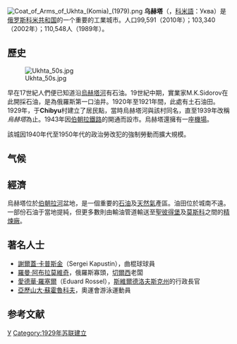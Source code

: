 {{coord|63|34|N|53|42|E|display=title}}
[[File:Coat_of_Arms_of_Ukhta_(Komia)_(1979).png|thumb]]
'''乌赫塔'''（{{lang-ru|Ухта}}，[[科米語|科米語]]：Уква）是[[俄罗斯|俄罗斯]][[科米共和国|科米共和国]]的一个重要的工業城市。人口99,591（2010年）；103,340（2002年）；110,548人（1989年）。

==歷史==
[[File:Ukhta_50s.jpg|thumb]]

早在17世紀人們便已知道沿[[烏赫塔河|烏赫塔河]]有石油。19世紀中期，實業家M.K.Sidorov在此開採石油，是為俄羅斯第一口油井。1920年至1921年間，此處有土石油田。1929年，于'''Chibyu'''村建立了居民點，當時烏赫塔河與該村同名，直至1939年改稱''烏赫塔''為止。1943年因[[伯朝拉鐵路|伯朝拉鐵路]]的開通而設市。烏赫塔還擁有一座[[烏赫塔機場|機場]]。

該城因1940年代至1950年代的政治勞改犯的強制勞動而擴大規模。

==气候==
{{Weather box
|width = auto
|location=乌赫塔 
|metric first=yes
|single line=yes
|Jan record high C=2.5
|Feb record high C=3.0
|Mar record high C=13.0
|Apr record high C=23.8
|May record high C=30.1
|Jun record high C=33.5
|Jul record high C=35.2
|Aug record high C=32.5
|Sep record high C=27.4
|Oct record high C=20.0
|Nov record high C=8.2
|Dec record high C=3.6
|year record high C=35.2
|Jan high C=-13.1
|Feb high C=-10.9
|Mar high C = -2.4
|Apr high C = 4.6
|May high C = 12.0
|Jun high C = 19.0
|Jul high C = 22.1
|Aug high C = 17.3
|Sep high C = 10.7
|Oct high C = 2.8
|Nov high C = -6.0
|Dec high C = -10.6
|year high C = 3.8
|Jan mean C = -16.5
|Feb mean C = -14.7
|Mar mean C = -6.8
|Apr mean C = -0.5
|May mean C = 6.3
|Jun mean C = 13.3
|Jul mean C = 16.5
|Aug mean C = 12.4
|Sep mean C = 6.9
|Oct mean C = 0.4
|Nov mean C = -8.9
|Dec mean C = -13.8
|year mean C = -0.5
|Jan low C = -20.0
|Feb low C = -18.1
|Mar low C = -10.9
|Apr low C = -5.0
|May low C = 1.5
|Jun low C = 8.2
|Jul low C = 11.6
|Aug low C = 8.4
|Sep low C = 4.0
|Oct low C = -1.8
|Nov low C = -11.3
|Dec low C = -17.2
|year low C = -4.2
|Jan record low C = -48.5
|Feb record low C = -43.9
|Mar record low C = -39.2
|Apr record low C = -28.4
|May record low C = -16.9
|Jun record low C = -4.2
|Jul record low C = -0.4
|Aug record low C = -3.9
|Sep record low C = -8.8
|Oct record low C = -26.4
|Nov record low C = -37.8
|Dec record low C = -49.0
|year record low C = -49.0
|precipitation colour = green
|Jan precipitation mm = 32
|Feb precipitation mm = 26
|Mar precipitation mm = 29
|Apr precipitation mm = 28
|May precipitation mm = 44
|Jun precipitation mm = 66
|Jul precipitation mm = 71
|Aug precipitation mm = 69
|Sep precipitation mm = 54
|Oct precipitation mm = 55
|Nov precipitation mm = 40
|Dec precipitation mm = 39
|year precipitation mm = 553
|source = Weatherbase<ref name=Weatherbase>{{cite web |url =http://www.weatherbase.com/weather/weather.php3?s=60632 |title =Ukhta, Russia Travel Weather Averages |publisher =Weatherbase |year =2013 |access-date =2021-11-29 |archive-date =2021-11-29 |archive-url =https://web.archive.org/web/20211129115400/http://www.weatherbase.com/weather/weather.php3?s=60632 |dead-url =no }}</ref>
}}

==經濟==
烏赫塔位於[[伯朝拉河|伯朝拉河]]盆地，是一個重要的[[石油|石油]]及[[天然氣|天然氣]]產區。油田位於城南不遠。一部份石油于當地提純，但更多數則由輸油管道輸送至[[聖彼得堡|聖彼得堡]]及[[莫斯科|莫斯科]]之間的[[石油精煉廠|精煉廠]]。

==著名人士==
*[[謝爾蓋·卡普斯金|謝爾蓋·卡普斯金]]（Sergei Kapustin），曲棍球球員
*[[羅曼·阿布拉莫維奇|羅曼·阿布拉莫維奇]]，俄羅斯寡頭，[[切爾西足球俱乐部|切爾西]]老闆
*[[愛德華·羅塞爾|愛德華·羅塞爾]]（Eduard Rossel），[[斯維爾德洛夫斯克州|斯維爾德洛夫斯克州]]的行政長官
*[[亞歷山大·蘇霍魯科夫|亞歷山大·蘇霍魯科夫]]，奧運會游泳運動員

==参考文献==
{{reflist}}

{{科米共和國行政區劃}}
{{Authority control}}

[[Category:科米共和国城市|У]]
[[Category:1929年苏联建立|Category:1929年苏联建立]]
